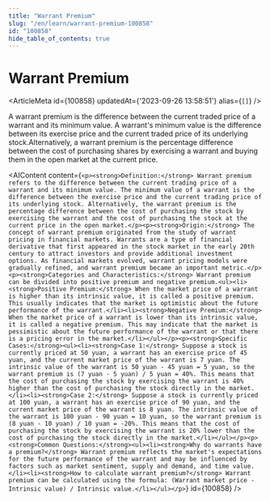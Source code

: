```yaml
---
title: "Warrant Premium"
slug: "/en/learn/warrant-premium-100858"
id: "100858"
hide_table_of_contents: true
---
```



# Warrant Premium

<ArticleMeta id={100858} updatedAt={'2023-09-26 13:58:51'} alias={`[]`} />
<div className='border-solid border-b border-t-0 my-4 border-[var(--ifm-color-gray-300)]' />

A warrant premium is the difference between the current traded price of a warrant and its minimum value. A warrant's minimum value is the difference between its exercise price and the current traded price of its underlying stock.Alternatively, a warrant premium is the percentage difference between the cost of purchasing shares by exercising a warrant and buying them in the open market at the current price.

<AIContent content={`<p><strong>Definition:</strong> Warrant premium refers to the difference between the current trading price of a warrant and its minimum value. The minimum value of a warrant is the difference between the exercise price and the current trading price of its underlying stock. Alternatively, the warrant premium is the percentage difference between the cost of purchasing the stock by exercising the warrant and the cost of purchasing the stock at the current price in the open market.</p><p><strong>Origin:</strong> The concept of warrant premium originated from the study of warrant pricing in financial markets. Warrants are a type of financial derivative that first appeared in the stock market in the early 20th century to attract investors and provide additional investment options. As financial markets evolved, warrant pricing models were gradually refined, and warrant premium became an important metric.</p><p><strong>Categories and Characteristics:</strong> Warrant premium can be divided into positive premium and negative premium.<ul><li><strong>Positive Premium:</strong> When the market price of a warrant is higher than its intrinsic value, it is called a positive premium. This usually indicates that the market is optimistic about the future performance of the warrant.</li><li><strong>Negative Premium:</strong> When the market price of a warrant is lower than its intrinsic value, it is called a negative premium. This may indicate that the market is pessimistic about the future performance of the warrant or that there is a pricing error in the market.</li></ul></p><p><strong>Specific Cases:</strong><ul><li><strong>Case 1:</strong> Suppose a stock is currently priced at 50 yuan, a warrant has an exercise price of 45 yuan, and the current market price of the warrant is 7 yuan. The intrinsic value of the warrant is 50 yuan - 45 yuan = 5 yuan, so the warrant premium is (7 yuan - 5 yuan) / 5 yuan = 40%. This means that the cost of purchasing the stock by exercising the warrant is 40% higher than the cost of purchasing the stock directly in the market.</li><li><strong>Case 2:</strong> Suppose a stock is currently priced at 100 yuan, a warrant has an exercise price of 90 yuan, and the current market price of the warrant is 8 yuan. The intrinsic value of the warrant is 100 yuan - 90 yuan = 10 yuan, so the warrant premium is (8 yuan - 10 yuan) / 10 yuan = -20%. This means that the cost of purchasing the stock by exercising the warrant is 20% lower than the cost of purchasing the stock directly in the market.</li></ul></p><p><strong>Common Questions:</strong><ul><li><strong>Why do warrants have a premium?</strong> Warrant premium reflects the market's expectations for the future performance of the warrant and may be influenced by factors such as market sentiment, supply and demand, and time value.</li><li><strong>How to calculate warrant premium?</strong> Warrant premium can be calculated using the formula: (Warrant market price - Intrinsic value) / Intrinsic value.</li></ul></p>`} id={100858} />
